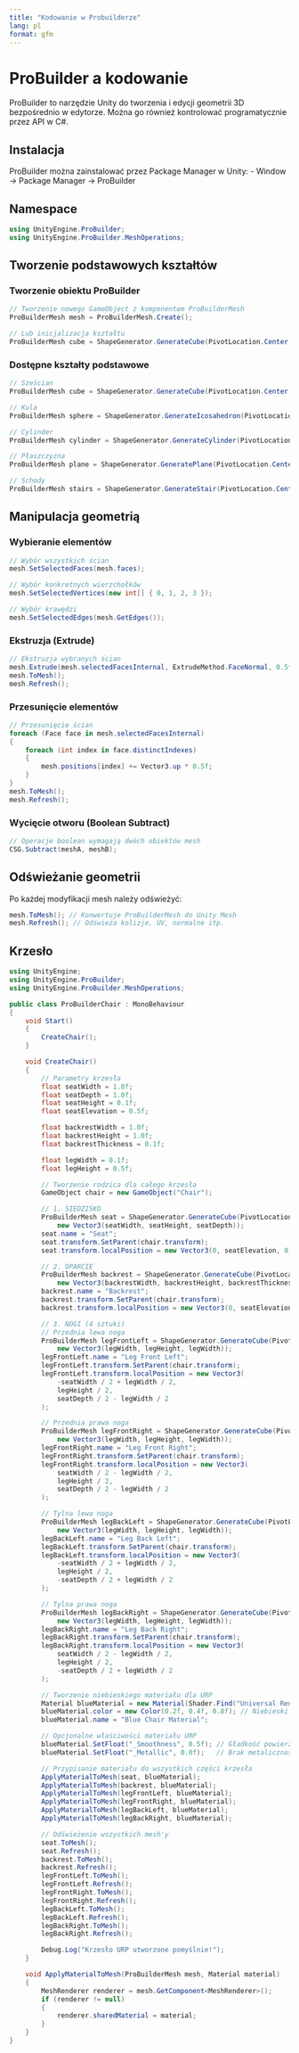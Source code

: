 ```yaml
---
title: "Kodowanie w Probuilderze"
lang: pl
format: gfm
---
```


# ProBuilder a kodowanie

ProBuilder to narzędzie Unity do tworzenia i edycji geometrii 3D bezpośrednio w edytorze. Można go również kontrolować programatycznie przez API w C#.

## Instalacja

ProBuilder można zainstalować przez Package Manager w Unity:
- Window → Package Manager → ProBuilder

## Namespace

```csharp
using UnityEngine.ProBuilder;
using UnityEngine.ProBuilder.MeshOperations;
```

## Tworzenie podstawowych kształtów

### Tworzenie obiektu ProBuilder

```csharp
// Tworzenie nowego GameObject z komponentem ProBuilderMesh
ProBuilderMesh mesh = ProBuilderMesh.Create();

// Lub inicjalizacja kształtu
ProBuilderMesh cube = ShapeGenerator.GenerateCube(PivotLocation.Center, new Vector3(1f, 1f, 1f));
```

### Dostępne kształty podstawowe

```csharp
// Sześcian
ProBuilderMesh cube = ShapeGenerator.GenerateCube(PivotLocation.Center, new Vector3(2f, 2f, 2f));

// Kula
ProBuilderMesh sphere = ShapeGenerator.GenerateIcosahedron(PivotLocation.Center, 1f, 2);

// Cylinder
ProBuilderMesh cylinder = ShapeGenerator.GenerateCylinder(PivotLocation.Center, 8, 1f, 2f);

// Płaszczyzna
ProBuilderMesh plane = ShapeGenerator.GeneratePlane(PivotLocation.Center, 5f, 5f, 10, 10, Axis.Up);

// Schody
ProBuilderMesh stairs = ShapeGenerator.GenerateStair(PivotLocation.Center, new Vector3(2f, 2.5f, 4f), 5, false);
```

## Manipulacja geometrią

### Wybieranie elementów

```csharp
// Wybór wszystkich ścian
mesh.SetSelectedFaces(mesh.faces);

// Wybór konkretnych wierzchołków
mesh.SetSelectedVertices(new int[] { 0, 1, 2, 3 });

// Wybór krawędzi
mesh.SetSelectedEdges(mesh.GetEdges());
```

### Ekstruzja (Extrude)

```csharp
// Ekstruzja wybranych ścian
mesh.Extrude(mesh.selectedFacesInternal, ExtrudeMethod.FaceNormal, 0.5f);
mesh.ToMesh();
mesh.Refresh();
```

### Przesunięcie elementów

```csharp
// Przesunięcie ścian
foreach (Face face in mesh.selectedFacesInternal)
{
    foreach (int index in face.distinctIndexes)
    {
        mesh.positions[index] += Vector3.up * 0.5f;
    }
}
mesh.ToMesh();
mesh.Refresh();
```

### Wycięcie otworu (Boolean Subtract)

```csharp
// Operacje boolean wymagają dwóch obiektów mesh
CSG.Subtract(meshA, meshB);
```

## Odświeżanie geometrii

Po każdej modyfikacji mesh należy odświeżyć:

```csharp
mesh.ToMesh(); // Konwertuje ProBuilderMesh do Unity Mesh
mesh.Refresh(); // Odświeża kolizje, UV, normalne itp.
```


## Krzesło

```csharp
using UnityEngine;
using UnityEngine.ProBuilder;
using UnityEngine.ProBuilder.MeshOperations;

public class ProBuilderChair : MonoBehaviour
{
    void Start()
    {
        CreateChair();
    }

    void CreateChair()
    {
        // Parametry krzesła
        float seatWidth = 1.0f;
        float seatDepth = 1.0f;
        float seatHeight = 0.1f;
        float seatElevation = 0.5f;

        float backrestWidth = 1.0f;
        float backrestHeight = 1.0f;
        float backrestThickness = 0.1f;

        float legWidth = 0.1f;
        float legHeight = 0.5f;

        // Tworzenie rodzica dla całego krzesła
        GameObject chair = new GameObject("Chair");

        // 1. SIEDZISKO
        ProBuilderMesh seat = ShapeGenerator.GenerateCube(PivotLocation.Center,
            new Vector3(seatWidth, seatHeight, seatDepth));
        seat.name = "Seat";
        seat.transform.SetParent(chair.transform);
        seat.transform.localPosition = new Vector3(0, seatElevation, 0);

        // 2. OPARCIE
        ProBuilderMesh backrest = ShapeGenerator.GenerateCube(PivotLocation.Center,
            new Vector3(backrestWidth, backrestHeight, backrestThickness));
        backrest.name = "Backrest";
        backrest.transform.SetParent(chair.transform);
        backrest.transform.localPosition = new Vector3(0, seatElevation + backrestHeight / 2, -seatDepth / 2 + backrestThickness / 2);

        // 3. NOGI (4 sztuki)
        // Przednia lewa noga
        ProBuilderMesh legFrontLeft = ShapeGenerator.GenerateCube(PivotLocation.Center,
            new Vector3(legWidth, legHeight, legWidth));
        legFrontLeft.name = "Leg Front Left";
        legFrontLeft.transform.SetParent(chair.transform);
        legFrontLeft.transform.localPosition = new Vector3(
            -seatWidth / 2 + legWidth / 2,
            legHeight / 2,
            seatDepth / 2 - legWidth / 2
        );

        // Przednia prawa noga
        ProBuilderMesh legFrontRight = ShapeGenerator.GenerateCube(PivotLocation.Center,
            new Vector3(legWidth, legHeight, legWidth));
        legFrontRight.name = "Leg Front Right";
        legFrontRight.transform.SetParent(chair.transform);
        legFrontRight.transform.localPosition = new Vector3(
            seatWidth / 2 - legWidth / 2,
            legHeight / 2,
            seatDepth / 2 - legWidth / 2
        );

        // Tylna lewa noga
        ProBuilderMesh legBackLeft = ShapeGenerator.GenerateCube(PivotLocation.Center,
            new Vector3(legWidth, legHeight, legWidth));
        legBackLeft.name = "Leg Back Left";
        legBackLeft.transform.SetParent(chair.transform);
        legBackLeft.transform.localPosition = new Vector3(
            -seatWidth / 2 + legWidth / 2,
            legHeight / 2,
            -seatDepth / 2 + legWidth / 2
        );

        // Tylna prawa noga
        ProBuilderMesh legBackRight = ShapeGenerator.GenerateCube(PivotLocation.Center,
            new Vector3(legWidth, legHeight, legWidth));
        legBackRight.name = "Leg Back Right";
        legBackRight.transform.SetParent(chair.transform);
        legBackRight.transform.localPosition = new Vector3(
            seatWidth / 2 - legWidth / 2,
            legHeight / 2,
            -seatDepth / 2 + legWidth / 2
        );

        // Tworzenie niebieskiego materiału dla URP
        Material blueMaterial = new Material(Shader.Find("Universal Render Pipeline/Lit"));
        blueMaterial.color = new Color(0.2f, 0.4f, 0.8f); // Niebieski kolor
        blueMaterial.name = "Blue Chair Material";

        // Opcjonalne właściwości materiału URP
        blueMaterial.SetFloat("_Smoothness", 0.5f); // Gładkość powierzchni
        blueMaterial.SetFloat("_Metallic", 0.0f);   // Brak metaliczności

        // Przypisanie materiału do wszystkich części krzesła
        ApplyMaterialToMesh(seat, blueMaterial);
        ApplyMaterialToMesh(backrest, blueMaterial);
        ApplyMaterialToMesh(legFrontLeft, blueMaterial);
        ApplyMaterialToMesh(legFrontRight, blueMaterial);
        ApplyMaterialToMesh(legBackLeft, blueMaterial);
        ApplyMaterialToMesh(legBackRight, blueMaterial);

        // Odświeżenie wszystkich mesh'y
        seat.ToMesh();
        seat.Refresh();
        backrest.ToMesh();
        backrest.Refresh();
        legFrontLeft.ToMesh();
        legFrontLeft.Refresh();
        legFrontRight.ToMesh();
        legFrontRight.Refresh();
        legBackLeft.ToMesh();
        legBackLeft.Refresh();
        legBackRight.ToMesh();
        legBackRight.Refresh();

        Debug.Log("Krzesło URP utworzone pomyślnie!");
    }

    void ApplyMaterialToMesh(ProBuilderMesh mesh, Material material)
    {
        MeshRenderer renderer = mesh.GetComponent<MeshRenderer>();
        if (renderer != null)
        {
            renderer.sharedMaterial = material;
        }
    }
}
```